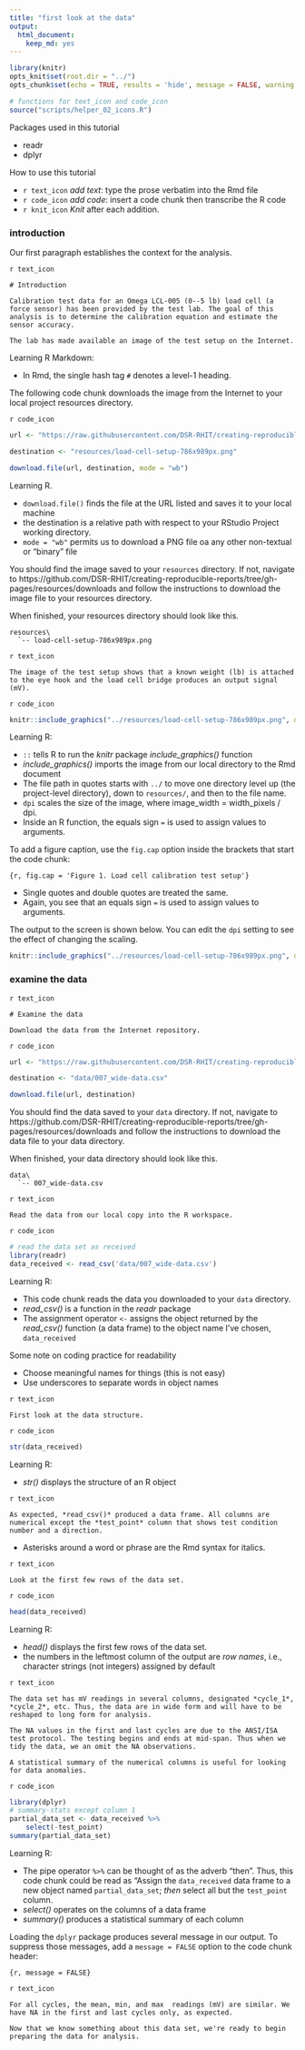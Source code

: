 ```yaml
---
title: "first look at the data"
output:
  html_document:
    keep_md: yes
---
```


```r
library(knitr)
opts_knit$set(root.dir = "../")
opts_chunk$set(echo = TRUE, results = 'hide', message = FALSE, warning = FALSE)
```

```r
# functions for text_icon and code_icon
source("scripts/helper_02_icons.R")
```

Packages used in this tutorial 

- readr 
- dplyr 

How to use this tutorial 

- `r text_icon` *add text*: type the prose verbatim into the Rmd file 
- `r code_icon` *add code*: insert a code chunk then transcribe the R code 
- `r knit_icon` *Knit* after each addition. 

### introduction  

Our first paragraph establishes the context for the analysis.

`r text_icon` 

    # Introduction

    Calibration test data for an Omega LCL-005 (0--5 lb) load cell (a force sensor) has been provided by the test lab. The goal of this analysis is to determine the calibration equation and estimate the sensor accuracy. 
    
    The lab has made available an image of the test setup on the Internet. 

Learning R Markdown:

- In Rmd, the single hash tag `#` denotes a level-1 heading. 

The following code chunk downloads the image from the Internet to your local project resources directory. 

`r code_icon` 

```r
url <- "https://raw.githubusercontent.com/DSR-RHIT/creating-reproducible-reports/gh-pages/resources/load-cell-setup-786x989px.png"

destination <- "resources/load-cell-setup-786x989px.png"

download.file(url, destination, mode = "wb")
```

Learning R.

- `download.file()` finds the file at the URL listed and saves it to your local machine 
- the destination is a relative path with respect to your RStudio Project working directory. 
- `mode = "wb"` permits us to download a PNG file oa any other non-textual or "binary" file 

You should find the image saved to your `resources` directory. If not, navigate to https://github.com/DSR-RHIT/creating-reproducible-reports/tree/gh-pages/resources/downloads and follow the instructions to download the image file to your resources directory. 

When finished, your resources directory should look like this. 

```
resources\
  `-- load-cell-setup-786x989px.png
```

`r text_icon`

    The image of the test setup shows that a known weight (lb) is attached to the eye hook and the load cell bridge produces an output signal (mV).

`r code_icon`

```r
knitr::include_graphics("../resources/load-cell-setup-786x989px.png", dpi = 250)
```

Learning R:

- `::` tells R to run the *knitr* package  *include_graphics()* function  
- *include_graphics()* imports the image from our local directory to the Rmd document 
- The file path in quotes starts with `../` to move one directory level up (the project-level directory), down to `resources/`, and then to the file name.
- `dpi` scales the size of the image, where image\_width = width\_pixels / dpi. 
- Inside an R function, the equals sign `=`  is used to assign values to arguments. 

To add a figure caption, use the `fig.cap` option inside the brackets that start the code chunk:

    {r, fig.cap = 'Figure 1. Load cell calibration test setup'}

- Single quotes and double quotes are treated the same. 
- Again, you see that an equals sign `=`  is used to assign values to arguments. 

The output to the screen is shown below. You can edit the `dpi` setting to see the effect of changing the scaling. 

```r
knitr::include_graphics("../resources/load-cell-setup-786x989px.png", dpi = 200)
```

### examine the data 

`r text_icon` 

    # Examine the data 
    
    Download the data from the Internet repository. 

`r code_icon` 

```r
url <- "https://raw.githubusercontent.com/DSR-RHIT/creating-reproducible-reports/gh-pages/data/007_wide-data.csv"

destination <- "data/007_wide-data.csv"

download.file(url, destination)
```

You should find the data saved to your `data` directory. If not, navigate to https://github.com/DSR-RHIT/creating-reproducible-reports/tree/gh-pages/resources/downloads and follow the instructions to download the data file to your data directory. 

When finished, your  data directory should look like this. 

```
data\
  `-- 007_wide-data.csv
```

`r text_icon` 

    Read the data from our local copy into the R workspace. 

`r code_icon` 
 
```r
# read the data set as received
library(readr)
data_received <- read_csv('data/007_wide-data.csv')
```

Learning R:

- This code chunk reads the data you downloaded to your `data` directory. 
- *read_csv()* is a function in the *readr* package
- The assignment operator `<-` assigns the object returned by the *read_csv()* function (a data frame) to the object name I've chosen, `data_received`

Some note on coding practice for readability

- Choose meaningful names for things (this is not easy)
- Use underscores to separate words in object names

`r text_icon`  

    First look at the data structure.

`r code_icon` 

```r
str(data_received)
```

Learning R: 

- *str()* displays the structure of an R object 

`r text_icon` 

    As expected, *read_csv()* produced a data frame. All columns are numerical except the *test_point* column that shows test condition number and a direction.

- Asterisks around a word or phrase are the Rmd syntax for italics.

`r text_icon`  

    Look at the first few rows of the data set. 

`r code_icon` 

```r
head(data_received)
```

Learning R:
 
- *head()* displays the first few rows of the data set. 
- the numbers in the leftmost column of the output are *row names*, i.e.,  character strings (not integers) assigned by default

`r text_icon` 

    The data set has mV readings in several columns, designated *cycle_1*, *cycle_2*, etc. Thus, the data are in wide form and will have to be reshaped to long form for analysis. 

    The NA values in the first and last cycles are due to the ANSI/ISA test protocol. The testing begins and ends at mid-span. Thus when we tidy the data, we an omit the NA observations. 

    A statistical summary of the numerical columns is useful for looking for data anomalies.

`r code_icon`  

```r
library(dplyr)
# summary-stats except column 1
partial_data_set <- data_received %>%
	select(-test_point)
summary(partial_data_set)
```

Learning R:

- The pipe operator `%>%` can be thought of as the adverb "then". Thus, this code chunk could be read as "Assign the `data_received` data frame to a new object named `partial_data_set`; *then* select all but the `test_point` column.  
- *select()* operates on the columns of a data frame 
- *summary()* produces a statistical summary of each column

Loading the `dplyr` package produces several message in our output. To suppress those messages, add a `message = FALSE` option to the code chunk header:

    {r, message = FALSE} 

`r text_icon`

    For all cycles, the mean, min, and max  readings (mV) are similar. We have NA in the first and last cycles only, as expected.  

    Now that we know something about this data set, we're ready to begin preparing the data for analysis. 


